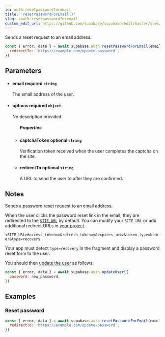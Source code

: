 ```yaml
---
id: auth-resetpasswordforemail
title: 'resetPasswordForEmail()'
slug: /auth-resetpasswordforemail
custom_edit_url: https://github.com/supabase/supabase/edit/master/spec/supabase_js_v2_legacy.yml
---
```



Sends a reset request to an email address.

```js
const { error, data } = await supabase.auth.resetPasswordForEmail(email, options: {
  redirectTo: 'https://example.com/update-password',
})
```

## Parameters

<ul className="method-list-group">
  
<li className="method-list-item">
  <h4 className="method-list-item-label">
    <span className="method-list-item-label-name">
      email
    </span>
    <span className="method-list-item-label-badge required">
      required
    </span>
    <span className="method-list-item-validation">
      <code>string</code>
    </span>
  </h4>
  <div class="method-list-item-description">

The email address of the user.

  </div>
  
</li>

<li className="method-list-item">
  <h4 className="method-list-item-label">
    <span className="method-list-item-label-name">
      options
    </span>
    <span className="method-list-item-label-badge required">
      required
    </span>
    <span className="method-list-item-validation">
      <code>object</code>
    </span>
  </h4>
  <div class="method-list-item-description">

No description provided.

  </div>
  
<ul className="method-list-group">
  <h5 class="method-list-title method-list-title-isChild expanded">Properties</h5>

<li className="method-list-item">
  <h4 className="method-list-item-label">
    <span className="method-list-item-label-name">
      captchaToken
    </span>
    <span className="method-list-item-label-badge false">
      optional
    </span>
    <span className="method-list-item-validation">
      <code>string</code>
    </span>
  </h4>
  <div class="method-list-item-description">

Verification token received when the user completes the captcha on the site.

  </div>
  
</li>

<li className="method-list-item">
  <h4 className="method-list-item-label">
    <span className="method-list-item-label-name">
      redirectTo
    </span>
    <span className="method-list-item-label-badge false">
      optional
    </span>
    <span className="method-list-item-validation">
      <code>string</code>
    </span>
  </h4>
  <div class="method-list-item-description">

A URL to send the user to after they are confirmed.

  </div>
  
</li>

</ul>

</li>

</ul>

## Notes

Sends a password reset request to an email address.

When the user clicks the password reset link in the email, they are redirected to the [`SITE_URL`](https://supabase.com/docs/reference/auth/config#site_url) by default. You can modify your `SITE_URL` or add additional redirect URLs in [your project](https://app.supabase.com/project/_/auth/settings).

`<SITE_URL>#access_token=x&refresh_token=y&expires_in=z&token_type=bearer&type=recovery`

Your app must detect `type=recovery` in the fragment and display a password reset form to the user.

You should then [update the user](/docs/reference/javascript/next/auth-updateuser) as follows:

```js
const { error, data } = await supabase.auth.updateUser({
  password: new_password,
})
```

## Examples

### Reset password

```js
const { error, data } = await supabase.auth.resetPasswordForEmail(email, options: {
  redirectTo: 'https://example.com/update-password',
})
```
